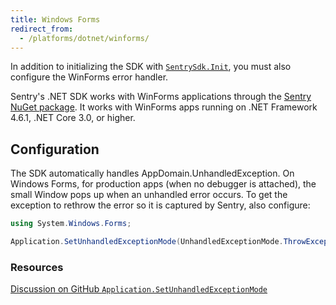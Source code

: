 ```yaml
---
title: Windows Forms
redirect_from:
  - /platforms/dotnet/winforms/
---
```


In addition to initializing the SDK with [`SentrySdk.Init`](/platforms/dotnet/), you must also configure the WinForms error handler.

Sentry's .NET SDK works with WinForms applications through the [Sentry NuGet package](https://www.nuget.org/packages/Sentry). It works with WinForms apps running on .NET Framework 4.6.1, .NET Core 3.0, or higher.

## Configuration

The SDK automatically handles AppDomain.UnhandledException. On Windows Forms, for production apps (when no debugger is attached), the small Window pops up when an unhandled error occurs. To get the exception to rethrow the error so it is captured by Sentry, also configure:

```csharp
using System.Windows.Forms;

Application.SetUnhandledExceptionMode(UnhandledExceptionMode.ThrowException);
```

### Resources

[Discussion on GitHub `Application.SetUnhandledExceptionMode`](https://github.com/getsentry/sentry-dotnet/issues/176)

